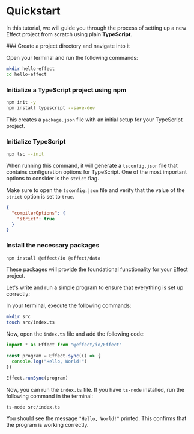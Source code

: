 
# Quickstart

In this tutorial, we will guide you through the process of setting up a new Effect project from scratch using plain **TypeScript**.

<Steps>
### Create a project directory and navigate into it

Open your terminal and run the following commands:

```bash
mkdir hello-effect
cd hello-effect
```

### Initialize a TypeScript project using npm

```bash
npm init -y
npm install typescript --save-dev
```

This creates a `package.json` file with an initial setup for your TypeScript project.

### Initialize TypeScript

```bash
npx tsc --init
```

When running this command, it will generate a `tsconfig.json` file that contains configuration options for TypeScript. One of the most important options to consider is the `strict` flag.

Make sure to open the `tsconfig.json` file and verify that the value of the `strict` option is set to `true`.

```json
{
  "compilerOptions": {
    "strict": true
  }
}
```

### Install the necessary packages

```bash
npm install @effect/io @effect/data
```

These packages will provide the foundational functionality for your Effect project.

</Steps>

Let's write and run a simple program to ensure that everything is set up correctly:

In your terminal, execute the following commands:

```bash
mkdir src
touch src/index.ts
```

Now, open the `index.ts` file and add the following code:

```typescript filename="src/index.ts"
import * as Effect from "@effect/io/Effect"

const program = Effect.sync(() => {
  console.log("Hello, World!")
})

Effect.runSync(program)
```

Now, you can run the `index.ts` file. If you have `ts-node` installed, run the following command in the terminal:

```bash
ts-node src/index.ts
```

You should see the message `"Hello, World!"` printed. This confirms that the program is working correctly.
